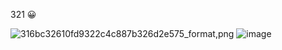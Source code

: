 
321 😀


![316bc32610fd9322c4c887b326d2e575_format,png](https://user-images.githubusercontent.com/26183306/156936114-c733d064-cc1b-44a0-8c35-8c58210772ab.png)
![image](https://user-images.githubusercontent.com/26183306/156936256-efe29c21-bc2e-48a6-ba3f-a784190748f6.png)
